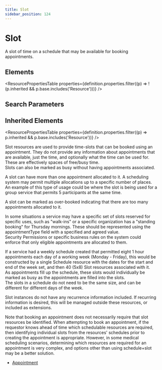```yaml
---
title: Slot
sidebar_position: 124
---
```



# Slot

A slot of time on a schedule that may be available for booking appointments.

<Tabs queryString="section">
  <TabItem value="schema" label="Schema" default>

## Elements

<ResourcePropertiesTable
  properties={definition.properties.filter((p) => !(p.inherited && p.base.includes('Resource')))}
/>

## Search Parameters

<SearchParamsTable searchParams={definition.searchParameters} />

## Inherited Elements

<ResourcePropertiesTable properties={definition.properties.filter((p) => p.inherited && p.base.includes('Resource'))} />

  </TabItem>
  <TabItem value="usage" label="Usage">
<div> <a name="scope"></a> <p> <Link to="/docs/api/fhir/resources/slot">Slot</Link> resources are used to provide time-slots that can be booked using an appointment. They do not provide any information about appointments that are available, just the time, and optionally what the time can be used for. These are effectively spaces of free/busy time.<br/>       <Link to="/docs/api/fhir/resources/slot">Slots</Link> can also be marked as busy without having appointments associated.     </p> <p> A slot can have more than one appointment allocated to it. A scheduling system may permit multiple allocations up to a specific number of places. An example of this type of usage        could be where the slot is being used for a group service that permits 5 participants at        the same time. </p> <p> A slot can be marked as over-booked indicating that there are too many appointments allocated to it. </p> <p> In some situations a service may have a specific set of slots reserved for specific uses, such  as "walk-ins" or a specific organization has a "standing booking" for Thursday mornings. These should be represented using the appointmentType field with a specified and agreed value.<br/> Security Permissions or specific business rules on the system could enforce that only eligible appointments are allocated to them. </p>     <p>       If a service had a weekly schedule created that permitted eight 1 hour appointments each       day of a working week (Monday - Friday), this would be constructed by a single <Link to="/docs/api/fhir/resources/schedule">Schedule</Link>       resource with the dates for the start and end of the week set, and then 40 (5x8) <Link to="/docs/api/fhir/resources/slot">Slot</Link>        resources associated with it.<br/>       As appointments fill up the schedule, these slots would individually be marked as busy       as the appointments are filled into the slots.<br/>       The slots in a schedule do not need to be the same size, and can be different for different       days of the week.<br/>   </p><p>       <Link to="/docs/api/fhir/resources/slot">Slot</Link> instances do not have any recurrence information included. If recurring information is       desired, this will be managed outside these resources, or included as extensions.   </p>   <p>       Note that booking an appointment does not necessarily require that slot resources be identified.   When attempting to book an appointment, if the requestor knows ahead of time which schedulable     resources are required, then identifying individual slots from the resources' schedules prior to creating   the appointment is appropriate.   However, in some medical scheduling scenarios, determining which resources are required for an appointment   is very complex, and options other than using schedule+slot may be a better solution.        </p>     <p></p>   </div>
  </TabItem>


  <TabItem value="referencedBy" label="Referenced By">
<ul><li><a href="/docs/api/fhir/resources/appointment">Appointment</a></li></ul>
  </TabItem>
</Tabs>
